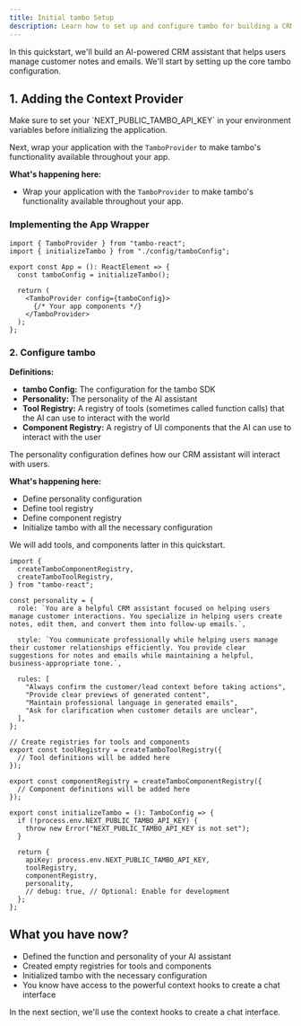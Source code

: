 ```yaml
---
title: Initial tambo Setup
description: Learn how to set up and configure tambo for building a CRM chat assistant.
---
```


In this quickstart, we'll build an AI-powered CRM assistant that helps users manage customer notes and emails. We'll start by setting up the core tambo configuration.

## 1. Adding the Context Provider

<Callout>
  Make sure to set your `NEXT_PUBLIC_TAMBO_API_KEY` in your environment
  variables before initializing the application.
</Callout>

Next, wrap your application with the `TamboProvider` to make tambo's functionality available throughout your app.

**What's happening here:**

- Wrap your application with the `TamboProvider` to make tambo's functionality available throughout your app.

### Implementing the App Wrapper

```tsx title="src/App.tsx"
import { TamboProvider } from "tambo-react";
import { initializeTambo } from "./config/tamboConfig";

export const App = (): ReactElement => {
  const tamboConfig = initializeTambo();

  return (
    <TamboProvider config={tamboConfig}>
      {/* Your app components */}
    </TamboProvider>
  );
};
```

### 2. Configure tambo

**Definitions:**

- **tambo Config:** The configuration for the tambo SDK
- **Personality:** The personality of the AI assistant
- **Tool Registry:** A registry of tools (sometimes called function calls) that the AI can use to interact with the world
- **Component Registry:** A registry of UI components that the AI can use to interact with the user

The personality configuration defines how our CRM assistant will interact with users.

**What's happening here:**

- Define personality configuration
- Define tool registry
- Define component registry
- Initialize tambo with all the necessary configuration

<Callout>We will add tools, and components latter in this quickstart.</Callout>

```tsx title="src/config/tamboConfig.ts"
import {
  createTamboComponentRegistry,
  createTamboToolRegistry,
} from "tambo-react";

const personality = {
  role: `You are a helpful CRM assistant focused on helping users manage customer interactions. You specialize in helping users create notes, edit them, and convert them into follow-up emails.`,

  style: `You communicate professionally while helping users manage their customer relationships efficiently. You provide clear suggestions for notes and emails while maintaining a helpful, business-appropriate tone.`,

  rules: [
    "Always confirm the customer/lead context before taking actions",
    "Provide clear previews of generated content",
    "Maintain professional language in generated emails",
    "Ask for clarification when customer details are unclear",
  ],
};

// Create registries for tools and components
export const toolRegistry = createTamboToolRegistry({
  // Tool definitions will be added here
});

export const componentRegistry = createTamboComponentRegistry({
  // Component definitions will be added here
});

export const initializeTambo = (): TamboConfig => {
  if (!process.env.NEXT_PUBLIC_TAMBO_API_KEY) {
    throw new Error("NEXT_PUBLIC_TAMBO_API_KEY is not set");
  }

  return {
    apiKey: process.env.NEXT_PUBLIC_TAMBO_API_KEY,
    toolRegistry,
    componentRegistry,
    personality,
    // debug: true, // Optional: Enable for development
  };
};
```

## What you have now?

- Defined the function and personality of your AI assistant
- Created empty registries for tools and components
- Initialized tambo with the necessary configuration
- You know have access to the powerful context hooks to create a chat interface

<Callout>
  In the next section, we'll use the context hooks to create a chat interface.
</Callout>

